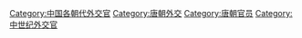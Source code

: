 [[Category:中国各朝代外交官|Category:中国各朝代外交官]]
[[Category:唐朝外交|Category:唐朝外交]]
[[Category:唐朝官员|Category:唐朝官员]]
[[Category:中世纪外交官|Category:中世纪外交官]]